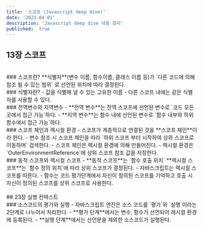 ```yaml
---
title: '스코프 (Javascript deep dive)'
date: '2023-04-01'
description: 'Javascript deep dive 내용 정리'
published:  true
---
```


## 13장 스코프
<br/>
### 스코프란?
**식별자**(변수 이름, 함수이름, 클레스 이름 등)가 `다른 코드에 의해 참조 될 수 있는 범위` 로 선언된 위치에 따라 결정된다.
<br/>
### 식별자란?
- 값을 식별해 낼 수 있는 고유한 이름
- 다른 스코프 내에는 같은 식별자를 사용할 수 있다.
<br/>
### 전역변수와 지역변수
- **전역 변수**는 전역 스코프에 선언된 변수로 `코드 모든 곳에서 접근 가능`하다.
- **지역 변수**는 함수 내에 선언된 변수로 `함수 내부와 하위 함수에서 접근 가능`하다.
<br/>
### 스코프 체인과 렉시컬 환경
- 스코프가 계층적으로 연결된 것을 **스코프 체인**이라 한다.
- 변수 참조 시 스코프 체인을 따라 `하위 스코프 부터 시작하여 상위 스코프로 이동하며` 검색한다.
- 스코프 체인은 렉시컬 환경에 의해 만들어진다.
- 렉시컬 환경은 `OuterEnvironmentReference`에 상위 스코프 참조 값을 저장한다.
<br/>
### 동적 스코프와 렉시컬 스코프
- **동적 스코프**는 `함수 호출 위치` **렉시컬 스코프**는 `함수 정의 위치`에 따라 상위 스코프가 결정된다.
- 자바스크립트는 렉시컬 스코프를 따른다.
- 함수는 코드 평가단계에서 자신이 정의된 스코프를 기억하고 호출 시 자신이 정의된 스코프를 상위 스코프로 사용한다.
<br/>
<br/>
## 23장 실행 컨텍스트
<br/>
### 소스코드의 평가와 실행
- 자바스크립트 엔진은 소스 코드를 `평가`와 `실행`이라는 2단계로 나누어서 처리한다.
- **평가 단계**에서는 변수, 함수가 선언되어 레시컬 환경에 등록된다.
- **실행 단계**에서는 선언문을 제외한 소스코드가 실행된다.
<br/>
